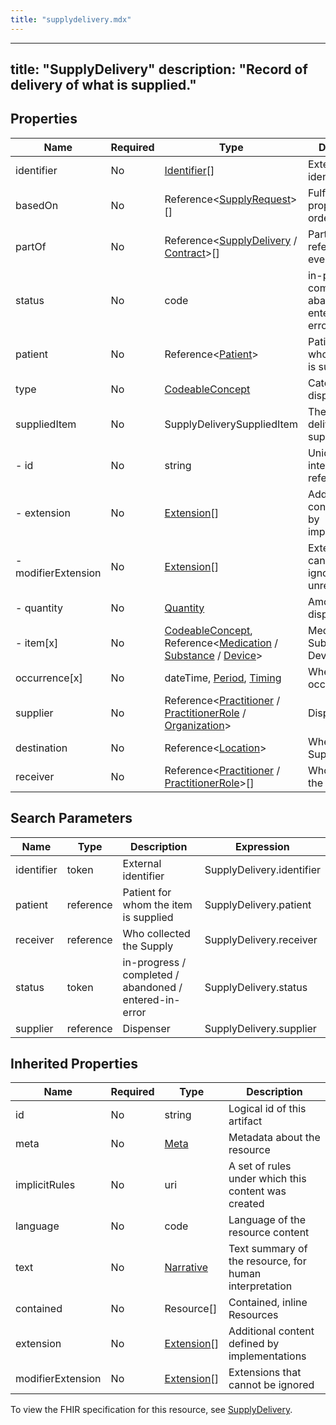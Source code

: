 ```yaml
---
title: "supplydelivery.mdx"
---
```


---
title: "SupplyDelivery"
description: "Record of delivery of what is supplied."
---

## Properties

| Name                | Required | Type                                                                                                                                                                                                                                       | Description                                            |
| ------------------- | -------- | ------------------------------------------------------------------------------------------------------------------------------------------------------------------------------------------------------------------------------------------ | ------------------------------------------------------ |
| identifier          | No       | [Identifier](/medical-api/fhir/data-types/identifier)[]                                                                                                                                                                                    | External identifier                                    |
| basedOn             | No       | Reference&lt;[SupplyRequest](/medical-api/fhir/resources/supplyrequest)&gt;[]                                                                                                                                                              | Fulfills plan, proposal or order                       |
| partOf              | No       | Reference&lt;[SupplyDelivery](/medical-api/fhir/resources/supplydelivery) / [Contract](/medical-api/fhir/resources/contract)&gt;[]                                                                                                         | Part of referenced event                               |
| status              | No       | code                                                                                                                                                                                                                                       | in-progress / completed / abandoned / entered-in-error |
| patient             | No       | Reference&lt;[Patient](/medical-api/fhir/resources/patient)&gt;                                                                                                                                                                            | Patient for whom the item is supplied                  |
| type                | No       | [CodeableConcept](/medical-api/fhir/data-types/codeableconcept)                                                                                                                                                                            | Category of dispense event                             |
| suppliedItem        | No       | SupplyDeliverySuppliedItem                                                                                                                                                                                                                 | The item that is delivered or supplied                 |
| - id                | No       | string                                                                                                                                                                                                                                     | Unique id for inter-element referencing                |
| - extension         | No       | [Extension](/medical-api/fhir/data-types/extension)[]                                                                                                                                                                                      | Additional content defined by implementations          |
| - modifierExtension | No       | [Extension](/medical-api/fhir/data-types/extension)[]                                                                                                                                                                                      | Extensions that cannot be ignored even if unrecognized |
| - quantity          | No       | [Quantity](/medical-api/fhir/data-types/quantity)                                                                                                                                                                                          | Amount dispensed                                       |
| - item[x]           | No       | [CodeableConcept](/medical-api/fhir/data-types/codeableconcept), Reference&lt;[Medication](/medical-api/fhir/resources/medication) / [Substance](/medical-api/fhir/resources/substance) / [Device](/medical-api/fhir/resources/device)&gt; | Medication, Substance, or Device supplied              |
| occurrence[x]       | No       | dateTime, [Period](/medical-api/fhir/data-types/period), [Timing](/medical-api/fhir/data-types/timing)                                                                                                                                     | When event occurred                                    |
| supplier            | No       | Reference&lt;[Practitioner](/medical-api/fhir/resources/practitioner) / [PractitionerRole](/medical-api/fhir/resources/practitionerrole) / [Organization](/medical-api/fhir/resources/organization)&gt;                                    | Dispenser                                              |
| destination         | No       | Reference&lt;[Location](/medical-api/fhir/resources/location)&gt;                                                                                                                                                                          | Where the Supply was sent                              |
| receiver            | No       | Reference&lt;[Practitioner](/medical-api/fhir/resources/practitioner) / [PractitionerRole](/medical-api/fhir/resources/practitionerrole)&gt;[]                                                                                             | Who collected the Supply                               |

## Search Parameters

| Name       | Type      | Description                                            | Expression                |
| ---------- | --------- | ------------------------------------------------------ | ------------------------- |
| identifier | token     | External identifier                                    | SupplyDelivery.identifier |
| patient    | reference | Patient for whom the item is supplied                  | SupplyDelivery.patient    |
| receiver   | reference | Who collected the Supply                               | SupplyDelivery.receiver   |
| status     | token     | in-progress / completed / abandoned / entered-in-error | SupplyDelivery.status     |
| supplier   | reference | Dispenser                                              | SupplyDelivery.supplier   |

## Inherited Properties

| Name              | Required | Type                                                  | Description                                            |
| ----------------- | -------- | ----------------------------------------------------- | ------------------------------------------------------ |
| id                | No       | string                                                | Logical id of this artifact                            |
| meta              | No       | [Meta](/medical-api/fhir/data-types/meta)             | Metadata about the resource                            |
| implicitRules     | No       | uri                                                   | A set of rules under which this content was created    |
| language          | No       | code                                                  | Language of the resource content                       |
| text              | No       | [Narrative](/medical-api/fhir/data-types/narrative)   | Text summary of the resource, for human interpretation |
| contained         | No       | Resource[]                                            | Contained, inline Resources                            |
| extension         | No       | [Extension](/medical-api/fhir/data-types/extension)[] | Additional content defined by implementations          |
| modifierExtension | No       | [Extension](/medical-api/fhir/data-types/extension)[] | Extensions that cannot be ignored                      |

To view the FHIR specification for this resource, see [SupplyDelivery](https://www.hl7.org/fhir/StructureDefinition/SupplyDelivery).
